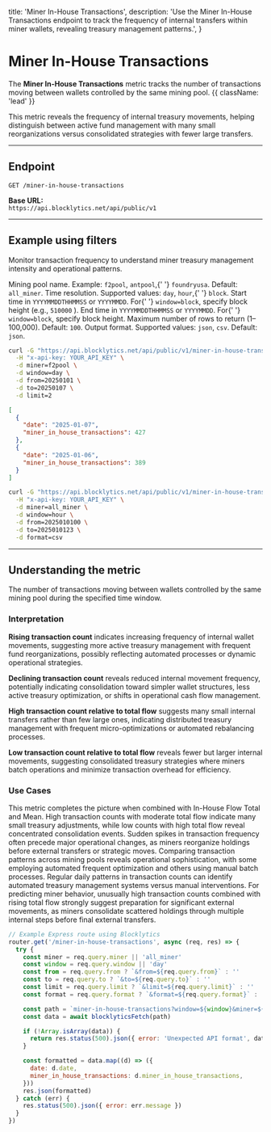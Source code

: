   title: 'Miner In-House Transactions',
  description:
    'Use the Miner In-House Transactions endpoint to track the frequency of internal transfers within miner wallets, revealing treasury management patterns.',
}

# Miner In-House Transactions

The **Miner In-House Transactions** metric tracks the number of transactions moving between wallets controlled by the same mining pool. {{ className: 'lead' }}

This metric reveals the frequency of internal treasury movements, helping distinguish between active fund management with many small reorganizations versus consolidated strategies with fewer large transfers.

---

## Endpoint

`GET /miner-in-house-transactions`

**Base URL:**  
`https://api.blocklytics.net/api/public/v1`

---

## Example using filters

<Row>
  <Col>

Monitor transaction frequency to understand miner treasury management intensity and operational patterns.

<Properties>
  <Property name="miner" type="string">
    Mining pool name. Example: <code>f2pool</code>, <code>antpool</code>,{' '}
    <code>foundryusa</code>. Default: <code>all_miner</code>.
  </Property>
  <Property name="window" type="string">
    Time resolution. Supported values: <code>day</code>, <code>hour</code>,{' '}
    <code>block</code>.
  </Property>
  <Property name="from" type="string">
    Start time in <code>YYYYMMDDTHHMMSS</code> or <code>YYYYMMDD</code>. For{' '}
    <code>window=block</code>, specify block height (e.g., <code>510000</code>
    ).
  </Property>
  <Property name="to" type="string">
    End time in <code>YYYYMMDDTHHMMSS</code> or <code>YYYYMMDD</code>. For{' '}
    <code>window=block</code>, specify block height.
  </Property>
  <Property name="limit" type="integer">
    Maximum number of rows to return (1–100,000). Default: <code>100</code>.
  </Property>
  <Property name="format" type="string">
    Output format. Supported values: <code>json</code>, <code>csv</code>.
    Default: <code>json</code>.
  </Property>
</Properties>

  </Col>
  <Col>

```bash {title="Requesting Miner In-House Transactions data"}
curl -G "https://api.blocklytics.net/api/public/v1/miner-in-house-transactions" \
  -H "x-api-key: YOUR_API_KEY" \
  -d miner=f2pool \
  -d window=day \
  -d from=20250101 \
  -d to=20250107 \
  -d limit=2
```

```json {title="Sample JSON response"}
[
  {
    "date": "2025-01-07",
    "miner_in_house_transactions": 427
  },
  {
    "date": "2025-01-06",
    "miner_in_house_transactions": 389
  }
]
```

```bash {title="Exporting as CSV"}
curl -G "https://api.blocklytics.net/api/public/v1/miner-in-house-transactions" \
  -H "x-api-key: YOUR_API_KEY" \
  -d miner=all_miner \
  -d window=hour \
  -d from=2025010100 \
  -d to=2025010123 \
  -d format=csv
```

  </Col>
</Row>

---

## Understanding the metric

<Row>
  <Col>

<Properties>
  <Property name="miner_in_house_transactions" type="integer">
    The number of transactions moving between wallets controlled by the same
    mining pool during the specified time window.
  </Property>
</Properties>

### Interpretation

**Rising transaction count** indicates increasing frequency of internal wallet movements, suggesting more active treasury management with frequent fund reorganizations, possibly reflecting automated processes or dynamic operational strategies.

**Declining transaction count** reveals reduced internal movement frequency, potentially indicating consolidation toward simpler wallet structures, less active treasury optimization, or shifts in operational cash flow management.

**High transaction count relative to total flow** suggests many small internal transfers rather than few large ones, indicating distributed treasury management with frequent micro-optimizations or automated rebalancing processes.

**Low transaction count relative to total flow** reveals fewer but larger internal movements, suggesting consolidated treasury strategies where miners batch operations and minimize transaction overhead for efficiency.

### Use Cases

This metric completes the picture when combined with In-House Flow Total and Mean. High transaction counts with moderate total flow indicate many small treasury adjustments, while low counts with high total flow reveal concentrated consolidation events. Sudden spikes in transaction frequency often precede major operational changes, as miners reorganize holdings before external transfers or strategic moves. Comparing transaction patterns across mining pools reveals operational sophistication, with some employing automated frequent optimization and others using manual batch processes. Regular daily patterns in transaction counts can identify automated treasury management systems versus manual interventions. For predicting miner behavior, unusually high transaction counts combined with rising total flow strongly suggest preparation for significant external movements, as miners consolidate scattered holdings through multiple internal steps before final external transfers.

  </Col>
  <Col>

```js {title="Node.js (Express) example"}
// Example Express route using Blocklytics
router.get('/miner-in-house-transactions', async (req, res) => {
  try {
    const miner = req.query.miner || 'all_miner'
    const window = req.query.window || 'day'
    const from = req.query.from ? `&from=${req.query.from}` : ''
    const to = req.query.to ? `&to=${req.query.to}` : ''
    const limit = req.query.limit ? `&limit=${req.query.limit}` : ''
    const format = req.query.format ? `&format=${req.query.format}` : ''

    const path = `miner-in-house-transactions?window=${window}&miner=${miner}${from}${to}${limit}${format}`
    const data = await blocklyticsFetch(path)

    if (!Array.isArray(data)) {
      return res.status(500).json({ error: 'Unexpected API format', data })
    }

    const formatted = data.map((d) => ({
      date: d.date,
      miner_in_house_transactions: d.miner_in_house_transactions,
    }))
    res.json(formatted)
  } catch (err) {
    res.status(500).json({ error: err.message })
  }
})
```

  </Col>
</Row>
